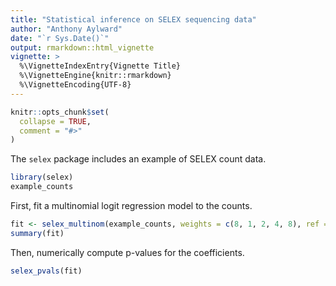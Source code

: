 ```yaml
---
title: "Statistical inference on SELEX sequencing data"
author: "Anthony Aylward"
date: "`r Sys.Date()`"
output: rmarkdown::html_vignette
vignette: >
  %\VignetteIndexEntry{Vignette Title}
  %\VignetteEngine{knitr::rmarkdown}
  %\VignetteEncoding{UTF-8}
---
```


```r
knitr::opts_chunk$set(
  collapse = TRUE,
  comment = "#>"
)
```

The `selex` package includes an example of SELEX count data.
```r
library(selex)
example_counts
```

First, fit a multinomial logit regression model to the counts.
```r
fit <- selex_multinom(example_counts, weights = c(8, 1, 2, 4, 8), ref = "c")
summary(fit)
```

Then, numerically compute p-values for the coefficients.
```r
selex_pvals(fit)
```